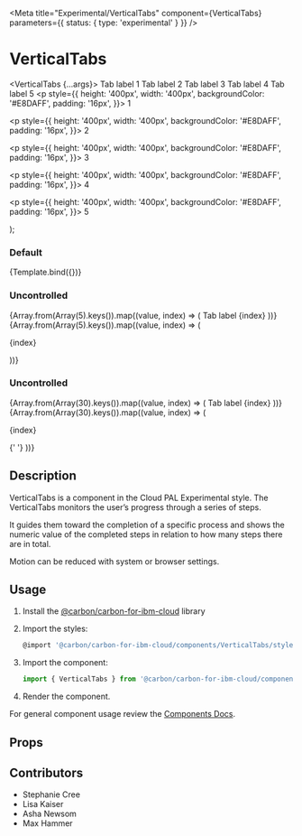 
<Meta
  title="Experimental/VerticalTabs"
  component={VerticalTabs}
  parameters={{ status: { type: 'experimental' } }}
/>

# VerticalTabs

  <VerticalTabs {...args}>
    <VerticalTabList withSort={false} aria-label="vertical-tab-list">
      <VerticalTab secondaryLabel="Label">Tab label 1</VerticalTab>
      <VerticalTab secondaryLabel="Label">Tab label 2</VerticalTab>
      <VerticalTab secondaryLabel="Label">Tab label 3</VerticalTab>
      <VerticalTab secondaryLabel="Label">Tab label 4</VerticalTab>
      <VerticalTab secondaryLabel="Label">Tab label 5</VerticalTab>
    </VerticalTabList>
    <TabPanels className="test-panels">
      <TabPanel>
        <p
          style={{
            height: '400px',
            width: '400px',
            backgroundColor: '#E8DAFF',
            padding: '16px',
          }}>
          1
        </p>
      </TabPanel>
      <TabPanel>
        <p
          style={{
            height: '400px',
            width: '400px',
            backgroundColor: '#E8DAFF',
            padding: '16px',
          }}>
          2
        </p>
      </TabPanel>
      <TabPanel>
        <p
          style={{
            height: '400px',
            width: '400px',
            backgroundColor: '#E8DAFF',
            padding: '16px',
          }}>
          3
        </p>
      </TabPanel>
      <TabPanel>
        <p
          style={{
            height: '400px',
            width: '400px',
            backgroundColor: '#E8DAFF',
            padding: '16px',
          }}>
          4
        </p>
      </TabPanel>
      <TabPanel>
        <p
          style={{
            height: '400px',
            width: '400px',
            backgroundColor: '#E8DAFF',
            padding: '16px',
          }}>
          5
        </p>
      </TabPanel>
    </TabPanels>
  </VerticalTabs>
);

### Default

<Canvas>
  <Story name="Default">{Template.bind({})}</Story>
</Canvas>

### Uncontrolled

<Canvas>
  <Story name="Controlled">
    <div style={{ maxHeight: '400px', display: 'flex' }}>
      <VerticalTabs kind="controlled">
        <VerticalTabList withSort={false} aria-label="test">
          {Array.from(Array(5).keys()).map((value, index) => (
            <VerticalTab secondaryLabel="foo" index={index}>
              Tab label {index}
            </VerticalTab>
          ))}
        </VerticalTabList>
        <TabPanels className="test-panels">
          {Array.from(Array(5).keys()).map((value, index) => (
            <TabPanel index={index}>
              <p
                style={{
                  height: '400px',
                  width: '400px',
                  backgroundColor: '#E8DAFF',
                  padding: '16px',
                }}>
                {index}
              </p>
            </TabPanel>
          ))}
        </TabPanels>
      </VerticalTabs>
    </div>
  </Story>
</Canvas>

### Uncontrolled

<Canvas>
  <Story name="Uncontrolled">
    <div style={{ maxHeight: '400px', display: 'flex' }}>
      <VerticalTabs>
        <VerticalTabList withSearch withAdd aria-label="test">
          {Array.from(Array(30).keys()).map((value, index) => (
            <VerticalTab
              secondaryLabel="foo"
              index={index}
              statusIndicator="success">
              Tab label {index}
            </VerticalTab>
          ))}
        </VerticalTabList>
        <TabPanels className="test-panels">
          {Array.from(Array(30).keys()).map((value, index) => (
            <TabPanel index={index}>
              <p
                style={{
                  height: '400px',
                  width: '400px',
                  backgroundColor: '#E8DAFF',
                  padding: '16px',
                }}>
                {index}
              </p>{' '}
            </TabPanel>
          ))}
        </TabPanels>
      </VerticalTabs>
    </div>
  </Story>
</Canvas>

## Description

VerticalTabs is a component in the Cloud PAL Experimental style. The
VerticalTabs monitors the user’s progress through a series of steps.

It guides them toward the completion of a specific process and shows the numeric
value of the completed steps in relation to how many steps there are in total.

Motion can be reduced with system or browser settings.

## Usage

1.  Install the
    [@carbon/carbon-for-ibm-cloud](https://pages.github.ibm.com/cdai-design/cloud-pal/cloudpal-guidance/cloudpal-v2/migration-guides/#installing-and-using-the-new-packages)
    library
2.  Import the styles:

    ```js
    @import '@carbon/carbon-for-ibm-cloud/components/VerticalTabs/styles';
    ```

3.  Import the component:

    ```js
    import { VerticalTabs } from '@carbon/carbon-for-ibm-cloud/components';
    ```

4.  Render the component.

For general component usage review the
[Components Docs](https://pages.github.ibm.com/ibmcloud/pal/development-guidelines/components/overview).

## Props

<ArgsTable of={VerticalTabs} />

## Contributors

- Stephanie Cree
- Lisa Kaiser
- Asha Newsom
- Max Hammer
